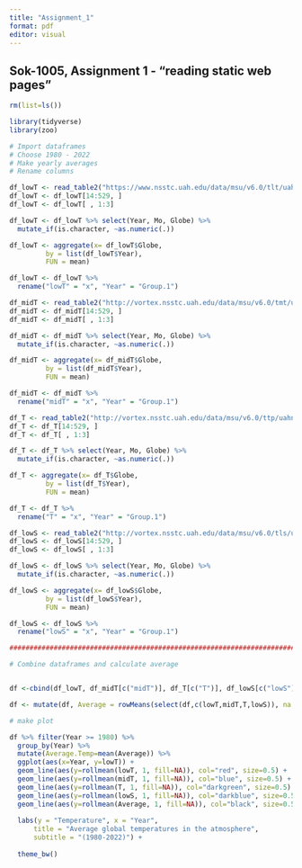 ---
title: "Assignment_1"
format: pdf
editor: visual
---

## Sok-1005, Assignment 1 - "reading static web pages"

```{r echo=TRUE, message=FALSE, warning=FALSE}
rm(list=ls())

library(tidyverse)
library(zoo)

# Import dataframes
# Choose 1980 - 2022
# Make yearly averages
# Rename columns

df_lowT <- read_table2("https://www.nsstc.uah.edu/data/msu/v6.0/tlt/uahncdc_lt_6.0.txt")
df_lowT <- df_lowT[14:529, ]
df_lowT <- df_lowT[ , 1:3]

df_lowT <- df_lowT %>% select(Year, Mo, Globe) %>%
  mutate_if(is.character, ~as.numeric(.))

df_lowT <- aggregate(x= df_lowT$Globe,
         by = list(df_lowT$Year),
         FUN = mean) 

df_lowT <- df_lowT %>% 
  rename("lowT" = "x", "Year" = "Group.1")

df_midT <- read_table2("http://vortex.nsstc.uah.edu/data/msu/v6.0/tmt/uahncdc_mt_6.0.txt")
df_midT <- df_midT[14:529, ]
df_midT <- df_midT[ , 1:3]

df_midT <- df_midT %>% select(Year, Mo, Globe) %>%
  mutate_if(is.character, ~as.numeric(.))

df_midT <- aggregate(x= df_midT$Globe,
         by = list(df_midT$Year),
         FUN = mean) 

df_midT <- df_midT %>% 
  rename("midT" = "x", "Year" = "Group.1")

df_T <- read_table2("http://vortex.nsstc.uah.edu/data/msu/v6.0/ttp/uahncdc_tp_6.0.txt")
df_T <- df_T[14:529, ]
df_T <- df_T[ , 1:3]

df_T <- df_T %>% select(Year, Mo, Globe) %>%
  mutate_if(is.character, ~as.numeric(.))

df_T <- aggregate(x= df_T$Globe,
         by = list(df_T$Year),
         FUN = mean) 

df_T <- df_T %>% 
  rename("T" = "x", "Year" = "Group.1")

df_lowS <- read_table2("http://vortex.nsstc.uah.edu/data/msu/v6.0/tls/uahncdc_ls_6.0.txt")
df_lowS <- df_lowS[14:529, ]
df_lowS <- df_lowS[ , 1:3]

df_lowS <- df_lowS %>% select(Year, Mo, Globe) %>%
  mutate_if(is.character, ~as.numeric(.))

df_lowS <- aggregate(x= df_lowS$Globe,
         by = list(df_lowS$Year),
         FUN = mean) 

df_lowS <- df_lowS %>% 
  rename("lowS" = "x", "Year" = "Group.1")

################################################################################

# Combine dataframes and calculate average


df <-cbind(df_lowT, df_midT[c("midT")], df_T[c("T")], df_lowS[c("lowS")])

df <- mutate(df, Average = rowMeans(select(df,c(lowT,midT,T,lowS)), na.rm = TRUE))

```

```{r}

# make plot

df %>% filter(Year >= 1980) %>% 
  group_by(Year) %>% 
  mutate(Average.Temp=mean(Average)) %>% 
  ggplot(aes(x=Year, y=lowT)) +
  geom_line(aes(y=rollmean(lowT, 1, fill=NA)), col="red", size=0.5) +
  geom_line(aes(y=rollmean(midT, 1, fill=NA)), col="blue", size=0.5) +
  geom_line(aes(y=rollmean(T, 1, fill=NA)), col="darkgreen", size=0.5) +
  geom_line(aes(y=rollmean(lowS, 1, fill=NA)), col="darkblue", size=0.5) +
  geom_line(aes(y=rollmean(Average, 1, fill=NA)), col="black", size=0.5) +
  
  labs(y = "Temperature", x = "Year", 
      title = "Average global temperatures in the atmosphere", 
      subtitle = "(1980-2022)") +
  
  theme_bw()
```
